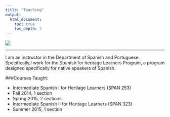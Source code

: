 ```yaml
---
title: "Teaching"
output:
  html_document:
    toc: true
    toc_depth: 3
---
```

<div align="center">
  <img src="images/teaching.jpg">
</div>

***


I am an instructor in the Department of Spanish and Portuguese. Specifically,I work for   the Spanish for heritage Learners Program, a program designed specifically for native speakers of Spanish.

###Courses Taught:

* Intermediate Spanish I for Hertiage Learners (SPAN 253)
+ Fall 2014, 1 section 
+ Spring 2015, 2 sections
* Intermediate Spanish II for Heritage Learners (SPAN 323)
+ Summer 2015, 1 section
